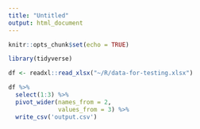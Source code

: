 ---
title: "Untitled"
output: html_document
---

```{r setup, include=FALSE}
knitr::opts_chunk$set(echo = TRUE)
```

```{r}
library(tidyverse)

df <- readxl::read_xlsx("~/R/data-for-testing.xlsx")
```

```{r}
df %>% 
  select(1:3) %>%
  pivot_wider(names_from = 2,
              values_from = 3) %>%
  write_csv('output.csv')

```

